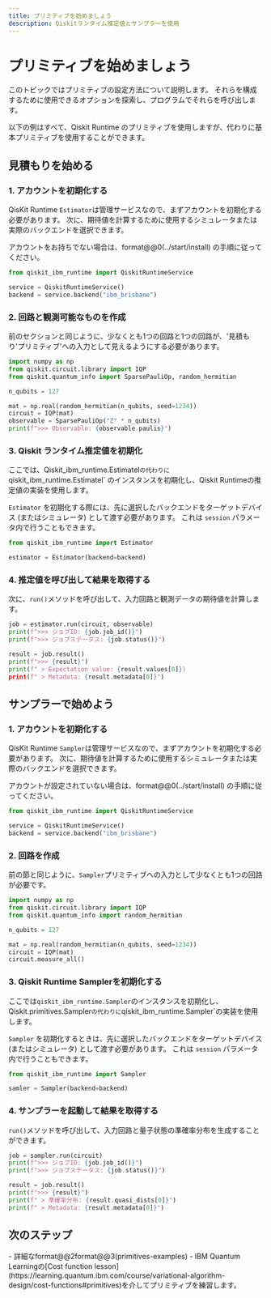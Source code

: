 ```yaml
---
title: プリミティブを始めましょう
description: Qiskitランタイム推定値とサンプラーを使用
---
```


# プリミティブを始めましょう

このトピックではプリミティブの設定方法について説明します。 それらを構成するために使用できるオプションを探索し、プログラムでそれらを呼び出します。

<Admonition type="note">
    以下の例はすべて、Qiskit Runtime のプリミティブを使用しますが、代わりに基本プリミティブを使用することができます。 
</Admonition>

<span id="start-estimator"></span>
## 見積もりを始める

### 1.  アカウントを初期化する

QisKit Runtime `Estimator`は管理サービスなので、まずアカウントを初期化する必要があります。 次に、期待値を計算するために使用するシミュレータまたは実際のバックエンドを選択できます。

アカウントをお持ちでない場合は、format@@0(../start/install) の手順に従ってください。

```python
from qiskit_ibm_runtime import QiskitRuntimeService

service = QiskitRuntimeService()
backend = service.backend("ibm_brisbane")
```

### 2.  回路と観測可能なものを作成

前のセクションと同じように、少なくとも1つの回路と1つの回路が、'見積もり'プリミティブ'への入力として見えるようにする必要があります。

```python
import numpy as np
from qiskit.circuit.library import IQP
from qiskit.quantum_info import SparsePauliOp, random_hermitian

n_qubits = 127

mat = np.real(random_hermitian(n_qubits, seed=1234))
circuit = IQP(mat)
observable = SparsePauliOp("Z" * n_qubits)
print(f">>> Observable: {observable.paulis}")
```

### 3.  Qiskit ランタイム推定値を初期化

ここでは、Qiskit_ibm_runtime.Estimatel`の代わりに`qiskit_ibm_runtime.Estimatel\` のインスタンスを初期化し、Qiskit Runtimeの推定値の実装を使用します。 

`Estimator` を初期化する際には、先に選択したバックエンドをターゲットデバイス (またはシミュレータ) として渡す必要があります。  これは `session` パラメータ内で行うこともできます。 

```python
from qiskit_ibm_runtime import Estimator

estimator = Estimator(backend=backend)
```

### 4.  推定値を呼び出して結果を取得する

次に、`run()`メソッドを呼び出して、入力回路と観測データの期待値を計算します。

```python
job = estimator.run(circuit, observable)
print(f">>> ジョブID: {job.job_id()}")
print(f">>> ジョブステータス: {job.status()}")
```

```python
result = job.result()
print(f">>> {result}")
print(f" > Expectation value: {result.values[0]})
print(f" > Metadata: {result.metadata[0]}")
```

<span id="start-sampler"></span>
## サンプラーで始めよう

### 1.  アカウントを初期化する

QisKit Runtime `Sampler`は管理サービスなので、まずアカウントを初期化する必要があります。 次に、期待値を計算するために使用するシミュレータまたは実際のバックエンドを選択できます。

アカウントが設定されていない場合は、format@@0(../start/install) の手順に従ってください。

```python
from qiskit_ibm_runtime import QiskitRuntimeService

service = QiskitRuntimeService()
backend = service.backend("ibm_brisbane")
```

### 2.  回路を作成

前の節と同じように、`Sampler`プリミティブへの入力として少なくとも1つの回路が必要です。

```python
import numpy as np
from qiskit.circuit.library import IQP
from qiskit.quantum_info import random_hermitian

n_qubits = 127

mat = np.real(random_hermitian(n_qubits, seed=1234))
circuit = IQP(mat)
circuit.measure_all()
```

### 3.  Qiskit Runtime Samplerを初期化する

ここでは`qiskit_ibm_runtime.Sampler`のインスタンスを初期化し、Qiskit.primitives.Sampler`の代わりに`qiskit_ibm_runtime.Sampler\`の実装を使用します。 

`Sampler` を初期化するときは、先に選択したバックエンドをターゲットデバイス (またはシミュレータ) として渡す必要があります。  これは `session` パラメータ内で行うこともできます。 

```python
from qiskit_ibm_runtime import Sampler

samler = Sampler(backend=backend)
```

### 4.  サンプラーを起動して結果を取得する

`run()`メソッドを呼び出して、入力回路と量子状態の準確率分布を生成することができます。

```python
job = sampler.run(circuit)
print(f">>> ジョブID: {job.job_id()}")
print(f">>> ジョブステータス: {job.status()}")
```

```python
result = job.result()
print(f">>> {result}")
print(f" > 準確率分布: {result.quasi_dists[0]}")
print(f" > Metadata: {result.metadata[0]}")
```

## 次のステップ

<Admonition type="tip" title="Recommendations">
    - 詳細なformat@@2format@@3(primitives-examples)
    - IBM Quantum Learningの[Cost function lesson](https://learning.quantum.ibm.com/course/variational-algorithm-design/cost-functions#primitives)を介してプリミティブを練習します。
</Admonition>
